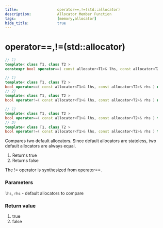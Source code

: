 ```yaml
---
title:                  operator==,!=(std::allocator)
description:            Allocator Member Function
tags:                   [memory,allocator]
hide_title:             true
---
```



# operator==,!=(std::allocator)

```cpp title="Since C++20"
// 1)
template< class T1, class T2 >
constexpr bool operator==( const allocator<T1>& lhs, const allocator<T2>& rhs ) noexcept;
```

```cpp title="Since C++11, Until C++20"
// 1)
template< class T1, class T2 >
bool operator==( const allocator<T1>& lhs, const allocator<T2>& rhs ) noexcept;
// 2)
template< class T1, class T2 >
bool operator!=( const allocator<T1>& lhs, const allocator<T2>& rhs ) noexcept;
```

```cpp title="Until C++11"
// 1)
template< class T1, class T2 >
bool operator==( const allocator<T1>& lhs, const allocator<T2>& rhs ) throw();
// 2)
template< class T1, class T2 >
bool operator!=( const allocator<T1>& lhs, const allocator<T2>& rhs ) throw();
```

Compares two default allocators. Since default allocators are stateless, two default allocators are always equal.

1) Returns true <br/>
2) Returns false


<Since v='cpp20'>The != operator is synthesized from operator==.</Since>

### Parameters
`lhs`, `rhs`	-	default allocators to compare

### Return value
1) true <br/>
2) false